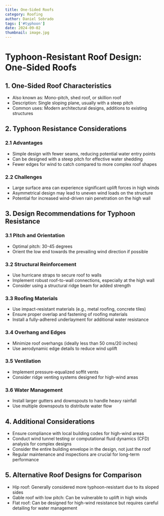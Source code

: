 ```yaml
---
title: One-Sided Roofs
category: Roofing
author: Daniel Sobrado
tags: ['#typhoon']
date: 2024-09-02
thumbnail: image.jpg
---
```


# Typhoon-Resistant Roof Design: One-Sided Roofs

## 1. One-Sided Roof Characteristics

- Also known as: Mono-pitch, shed roof, or skillion roof
- Description: Single sloping plane, usually with a steep pitch
- Common uses: Modern architectural designs, additions to existing structures

## 2. Typhoon Resistance Considerations

### 2.1 Advantages
- Simple design with fewer seams, reducing potential water entry points
- Can be designed with a steep pitch for effective water shedding
- Fewer edges for wind to catch compared to more complex roof shapes

### 2.2 Challenges
- Large surface area can experience significant uplift forces in high winds
- Asymmetrical design may lead to uneven wind loads on the structure
- Potential for increased wind-driven rain penetration on the high wall

## 3. Design Recommendations for Typhoon Resistance

### 3.1 Pitch and Orientation
- Optimal pitch: 30-45 degrees
- Orient the low end towards the prevailing wind direction if possible

### 3.2 Structural Reinforcement
- Use hurricane straps to secure roof to walls
- Implement robust roof-to-wall connections, especially at the high wall
- Consider using a structural ridge beam for added strength

### 3.3 Roofing Materials
- Use impact-resistant materials (e.g., metal roofing, concrete tiles)
- Ensure proper overlap and fastening of roofing materials
- Install a fully-adhered underlayment for additional water resistance

### 3.4 Overhang and Edges
- Minimize roof overhangs (ideally less than 50 cms/20 inches)
- Use aerodynamic edge details to reduce wind uplift

### 3.5 Ventilation
- Implement pressure-equalized soffit vents
- Consider ridge venting systems designed for high-wind areas

### 3.6 Water Management
- Install larger gutters and downspouts to handle heavy rainfall
- Use multiple downspouts to distribute water flow

## 4. Additional Considerations

- Ensure compliance with local building codes for high-wind areas
- Conduct wind tunnel testing or computational fluid dynamics (CFD) analysis for complex designs
- Consider the entire building envelope in the design, not just the roof
- Regular maintenance and inspections are crucial for long-term performance

## 5. Alternative Roof Designs for Comparison

- Hip roof: Generally considered more typhoon-resistant due to its sloped sides
- Gable roof with low pitch: Can be vulnerable to uplift in high winds
- Flat roof: Can be designed for high-wind resistance but requires careful detailing for water management
